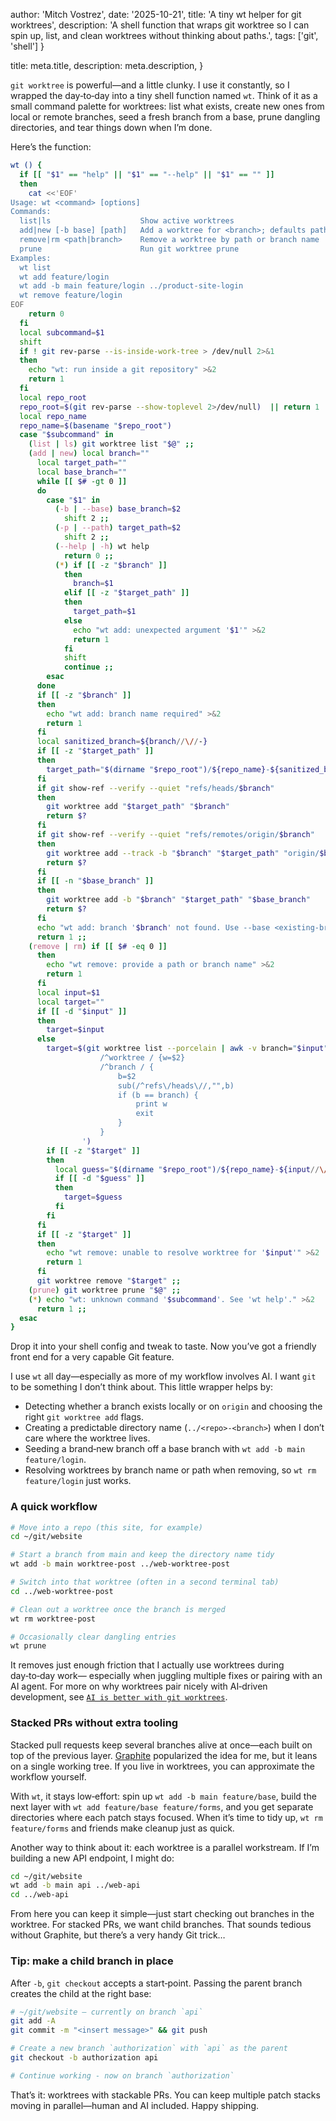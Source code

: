 
  author: 'Mitch Vostrez',
  date: '2025-10-21',
  title: 'A tiny wt helper for git worktrees',
  description:
    'A shell function that wraps git worktree so I can spin up, list, and clean worktrees without thinking about paths.',
  tags: ['git', 'shell']
}

  title: meta.title,
  description: meta.description,
}


`git worktree` is powerful—and a little clunky. I use it constantly, so I wrapped the day‑to‑day
into a tiny shell function named `wt`. Think of it as a small command palette for worktrees:
list what exists, create new ones from local or remote branches, seed a fresh branch from a base,
prune dangling directories, and tear things down when I’m done.

Here’s the function:

```bash
wt () {
  if [[ "$1" == "help" || "$1" == "--help" || "$1" == "" ]]
  then
    cat <<'EOF'
Usage: wt <command> [options]
Commands:
  list|ls                    Show active worktrees
  add|new [-b base] [path]   Add a worktree for <branch>; defaults path to ../<repo>-<branch>
  remove|rm <path|branch>    Remove a worktree by path or branch name
  prune                      Run git worktree prune
Examples:
  wt list
  wt add feature/login
  wt add -b main feature/login ../product-site-login
  wt remove feature/login
EOF
    return 0
  fi
  local subcommand=$1 
  shift
  if ! git rev-parse --is-inside-work-tree > /dev/null 2>&1
  then
    echo "wt: run inside a git repository" >&2
    return 1
  fi
  local repo_root
  repo_root=$(git rev-parse --show-toplevel 2>/dev/null)  || return 1
  local repo_name
  repo_name=$(basename "$repo_root") 
  case "$subcommand" in
    (list | ls) git worktree list "$@" ;;
    (add | new) local branch="" 
      local target_path="" 
      local base_branch="" 
      while [[ $# -gt 0 ]]
      do
        case "$1" in
          (-b | --base) base_branch=$2 
            shift 2 ;;
          (-p | --path) target_path=$2 
            shift 2 ;;
          (--help | -h) wt help
            return 0 ;;
          (*) if [[ -z "$branch" ]]
            then
              branch=$1 
            elif [[ -z "$target_path" ]]
            then
              target_path=$1 
            else
              echo "wt add: unexpected argument '$1'" >&2
              return 1
            fi
            shift
            continue ;;
        esac
      done
      if [[ -z "$branch" ]]
      then
        echo "wt add: branch name required" >&2
        return 1
      fi
      local sanitized_branch=${branch//\//-} 
      if [[ -z "$target_path" ]]
      then
        target_path="$(dirname "$repo_root")/${repo_name}-${sanitized_branch}" 
      fi
      if git show-ref --verify --quiet "refs/heads/$branch"
      then
        git worktree add "$target_path" "$branch"
        return $?
      fi
      if git show-ref --verify --quiet "refs/remotes/origin/$branch"
      then
        git worktree add --track -b "$branch" "$target_path" "origin/$branch"
        return $?
      fi
      if [[ -n "$base_branch" ]]
      then
        git worktree add -b "$branch" "$target_path" "$base_branch"
        return $?
      fi
      echo "wt add: branch '$branch' not found. Use --base <existing-branch> to create it." >&2
      return 1 ;;
    (remove | rm) if [[ $# -eq 0 ]]
      then
        echo "wt remove: provide a path or branch name" >&2
        return 1
      fi
      local input=$1 
      local target="" 
      if [[ -d "$input" ]]
      then
        target=$input 
      else
        target=$(git worktree list --porcelain | awk -v branch="$input" '
                    /^worktree / {w=$2}
                    /^branch / {
                        b=$2
                        sub(/^refs\/heads\//,"",b)
                        if (b == branch) {
                            print w
                            exit
                        }
                    }
                ') 
        if [[ -z "$target" ]]
        then
          local guess="$(dirname "$repo_root")/${repo_name}-${input//\//-}" 
          if [[ -d "$guess" ]]
          then
            target=$guess 
          fi
        fi
      fi
      if [[ -z "$target" ]]
      then
        echo "wt remove: unable to resolve worktree for '$input'" >&2
        return 1
      fi
      git worktree remove "$target" ;;
    (prune) git worktree prune "$@" ;;
    (*) echo "wt: unknown command '$subcommand'. See 'wt help'." >&2
      return 1 ;;
  esac
}
```

Drop it into your shell config and tweak to taste. Now you’ve got a friendly front end
for a very capable Git feature.

I use `wt` all day—especially as more of my workflow involves AI. I want `git` to be
something I don’t think about. This little wrapper helps by:

- Detecting whether a branch exists locally or on `origin` and choosing the right
  `git worktree add` flags.
- Creating a predictable directory name (`../<repo>-<branch>`) when I don’t care
  where the worktree lives.
- Seeding a brand‑new branch off a base branch with `wt add -b main feature/login`.
- Resolving worktrees by branch name or path when removing, so `wt rm feature/login`
  just works.

### A quick workflow

```bash
# Move into a repo (this site, for example)
cd ~/git/website

# Start a branch from main and keep the directory name tidy
wt add -b main worktree-post ../web-worktree-post

# Switch into that worktree (often in a second terminal tab)
cd ../web-worktree-post

# Clean out a worktree once the branch is merged
wt rm worktree-post

# Occasionally clear dangling entries
wt prune
```

It removes just enough friction that I actually use worktrees during day‑to‑day work—
especially when juggling multiple fixes or pairing with an AI agent. For more on why
worktrees pair nicely with AI‑driven development, see
[`AI is better with git worktrees`](/articles/ai/efficient-git).

### Stacked PRs without extra tooling

Stacked pull requests keep several branches alive at once—each built on top of the
previous layer. <a href="https://graphite.dev" rel="noopener" target="_blank">Graphite</a> popularized the idea for me, but it
leans on a single working tree. If you live in worktrees, you can approximate the
workflow yourself.

With `wt`, it stays low‑effort: spin up `wt add -b main feature/base`, build the next
layer with `wt add feature/base feature/forms`, and you get separate directories where
each patch stays focused. When it’s time to tidy up, `wt rm feature/forms` and friends
make cleanup just as quick.

Another way to think about it: each worktree is a parallel workstream. If I’m building
a new API endpoint, I might do:

```bash
cd ~/git/website
wt add -b main api ../web-api
cd ../web-api
```

From here you can keep it simple—just start checking out branches in the worktree. For
stacked PRs, we want child branches. That sounds tedious without Graphite, but there’s
a very handy Git trick…

### Tip: make a child branch in place

After `-b`, `git checkout` accepts a start‑point. Passing the parent branch creates the
child at the right base:

```bash
# ~/git/website — currently on branch `api`
git add -A
git commit -m "<insert message>" && git push

# Create a new branch `authorization` with `api` as the parent
git checkout -b authorization api

# Continue working - now on branch `authorization`
```

That’s it: worktrees with stackable PRs. You can keep multiple patch stacks moving in
parallel—human and AI included. Happy shipping.